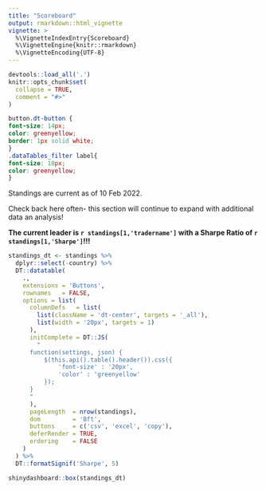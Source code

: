 ```yaml
---
title: "Scoreboard"
output: rmarkdown::html_vignette
vignette: >
  %\VignetteIndexEntry{Scoreboard}
  %\VignetteEngine{knitr::rmarkdown}
  %\VignetteEncoding{UTF-8}
---
```


```r
devtools::load_all('.')
knitr::opts_chunk$set(
  collapse = TRUE,
  comment = "#>"
)
```

```css
button.dt-button {
font-size: 14px;
color: greenyellow;
border: 1px solid white;
}
.dataTables_filter label{
font-size: 18px;
color: greenyellow;
}
```


Standings are current as of 10 Feb 2022. 

Check back here often- this section will continue to expand with additional data
an analysis!

**The current leader is `r standings[1,'tradername']` with a Sharpe Ratio of `r standings[1,'Sharpe']`!!!**

```r
standings_dt <- standings %>%
  dplyr::select(-country) %>%
  DT::datatable(
    .,
    extensions = 'Buttons',
    rownames   = FALSE,
    options = list(
      columnDefs   = list(
        list(className = 'dt-center', targets = '_all'),
        list(width = '20px', targets = 1)
      ),
      initComplete = DT::JS(
        "
      function(settings, json) {
          $(this.api().table().header()).css({
              'font-size' : '20px', 
              'color' : 'greenyellow'
          });
      }
      "
      ),
      pageLength  = nrow(standings),
      dom         = 'Bft',
      buttons     = c('csv', 'excel', 'copy'),
      deferRender = TRUE,
      ordering    = FALSE
    )
  ) %>%
  DT::formatSignif('Sharpe', 5)

shinydashboard::box(standings_dt)

```
